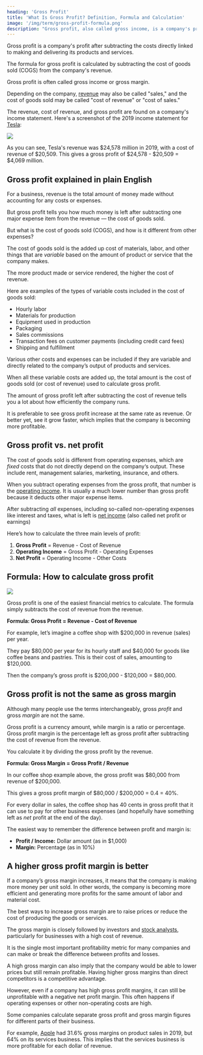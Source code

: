 ```yaml
---
heading: 'Gross Profit'
title: 'What Is Gross Profit? Definition, Formula and Calculation'
image: '/img/term/gross-profit-formula.png'
description: "Gross profit, also called gross income, is a company's profit after the cost of goods sold has been subtracted from the revenue."
---
```


Gross profit is a company's profit after subtracting the costs directly linked to making and delivering its products and services.

The formula for gross profit is calculated by subtracting the cost of goods sold (COGS) from the company's revenue.

Gross profit is often called gross income or gross margin.

Depending on the company, [revenue](/term/revenue/) may also be called "sales," and the cost of goods sold may be called "cost of revenue" or "cost of sales."

The revenue, cost of revenue, and gross profit are found on a company's income statement. Here's a screenshot of the 2019 income statement for [Tesla](/stocks/tsla/):

<img
	src="/img/term/tesla-gross-profit.png"
	text="Tesla gross profit"
	width={1142}
	height={804}
	className="add-border"
/>

As you can see, Tesla's revenue was $24,578 million in 2019, with a cost of revenue of $20,509. This gives a gross profit of $24,578 - $20,509 = $4,069 million.

## Gross profit explained in plain English

For a business, revenue is the total amount of money made without accounting for any costs or expenses.

But gross profit tells you how much money is left after subtracting one major expense item from the revenue — the cost of goods sold.

But what is the cost of goods sold (COGS), and how is it different from other expenses?

The cost of goods sold is the added up cost of materials, labor, and other things that are _variable_ based on the amount of product or service that the company makes.

The more product made or service rendered, the higher the cost of revenue.

Here are examples of the types of variable costs included in the cost of goods sold:

-  Hourly labor
-  Materials for production
-  Equipment used in production
-  Packaging
-  Sales commissions
-  Transaction fees on customer payments (including credit card fees)
-  Shipping and fulfillment

Various other costs and expenses can be included if they are variable and directly related to the company’s output of products and services.

When all these variable costs are added up, the total amount is the cost of goods sold (or cost of revenue) used to calculate gross profit.

The amount of gross profit left after subtracting the cost of revenue tells you a lot about how efficiently the company runs.

It is preferable to see gross profit increase at the same rate as revenue. Or better yet, see it grow faster, which implies that the company is becoming more profitable.

## Gross profit vs. net profit

The cost of goods sold is different from operating expenses, which are _fixed_ costs that do not directly depend on the company‘s output. These include rent, management salaries, marketing, insurance, and others.

When you subtract operating expenses from the gross profit, that number is the [operating income](/term/operating-income/). It is usually a much lower number than gross profit because it deducts other major expense items.

After subtracting _all_ expenses, including so-called non-operating expenses like interest and taxes, what is left is [net income](/term/net-income/) (also called net profit or earnings)

Here’s how to calculate the three main levels of profit:

1. **Gross Profit** = Revenue - Cost of Revenue
2. **Operating Income** = Gross Profit - Operating Expenses
3. **Net Profit** = Operating Income - Other Costs

## Formula: How to calculate gross profit

<img
	src="/img/term/gross-profit-formula.png"
	text="Gross profit formula"
	width={960}
	height={409}
	loading="lazy"
	className="add-border"
/>

Gross profit is one of the easiest financial metrics to calculate. The formula simply subtracts the cost of revenue from the revenue.

**Formula: Gross Profit = Revenue - Cost of Revenue**

For example, let’s imagine a coffee shop with $200,000 in revenue (sales) per year.

They pay $80,000 per year for its hourly staff and $40,000 for goods like coffee beans and pastries. This is their cost of sales, amounting to $120,000.

Then the company’s gross profit is $200,000 - $120,000 = $80,000.

## Gross profit is not the same as gross margin

Although many people use the terms interchangeably, gross _profit_ and gross _margin_ are not the same.

Gross profit is a currency amount, while margin is a ratio or percentage. Gross profit margin is the percentage left as gross profit after subtracting the cost of revenue from the revenue.

You calculate it by dividing the gross profit by the revenue.

**Formula: Gross Margin = Gross Profit / Revenue**

In our coffee shop example above, the gross profit was $80,000 from revenue of $200,000.

This gives a gross profit margin of $80,000 / $200,000 = 0.4 = 40%.

For every dollar in sales, the coffee shop has 40 cents in gross profit that it can use to pay for other business expenses (and hopefully have something left as _net_ profit at the end of the day).

The easiest way to remember the difference between profit and margin is:

-  **Profit / Income:** Dollar amount (as in $1,000)
-  **Margin:** Percentage (as in 10%)

## A higher gross profit margin is better

If a company’s gross margin increases, it means that the company is making more money per unit sold. In other words, the company is becoming more efficient and generating more profits for the same amount of labor and material cost.

The best ways to increase gross margin are to raise prices or reduce the cost of producing the goods or services.

The gross margin is closely followed by investors and [stock analysts](/analyst-ratings-explained/), particularly for businesses with a high cost of revenue.

It is the single most important profitability metric for many companies and can make or break the difference between profits and losses.

A high gross margin can also imply that the company would be able to lower prices but still remain profitable. Having higher gross margins than direct competitors is a competitive advantage.

However, even if a company has high gross profit margins, it can still be unprofitable with a negative net profit margin. This often happens if operating expenses or other non-operating costs are high.

Some companies calculate separate gross profit and gross margin figures for different parts of their business.

For example, [Apple](/stocks/aapl/) had 31.6% gross margins on product sales in 2019, but 64% on its services business. This implies that the services business is more profitable for each dollar of revenue.
